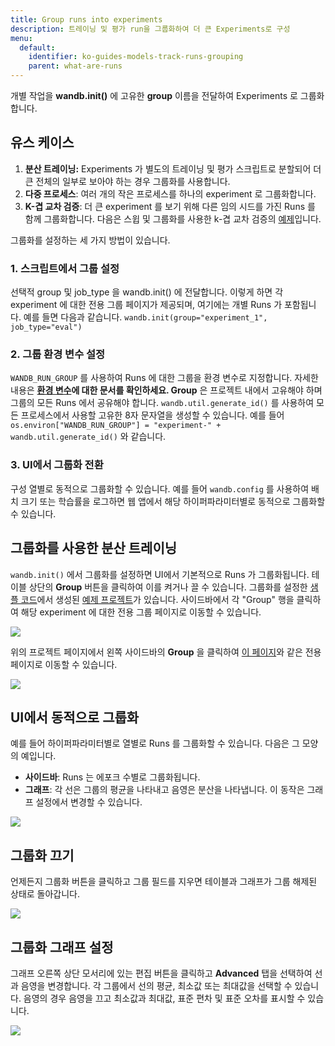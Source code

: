 ```yaml
---
title: Group runs into experiments
description: 트레이닝 및 평가 run을 그룹화하여 더 큰 Experiments로 구성
menu:
  default:
    identifier: ko-guides-models-track-runs-grouping
    parent: what-are-runs
---
```


개별 작업을 **wandb.init()** 에 고유한 **group** 이름을 전달하여 Experiments 로 그룹화합니다.

## 유스 케이스

1. **분산 트레이닝:** Experiments 가 별도의 트레이닝 및 평가 스크립트로 분할되어 더 큰 전체의 일부로 보아야 하는 경우 그룹화를 사용합니다.
2. **다중 프로세스**: 여러 개의 작은 프로세스를 하나의 experiment 로 그룹화합니다.
3. **K-겹 교차 검증**: 더 큰 experiment 를 보기 위해 다른 임의 시드를 가진 Runs 를 함께 그룹화합니다. 다음은 스윕 및 그룹화를 사용한 k-겹 교차 검증의 [예제](https://github.com/wandb/examples/tree/master/examples/wandb-sweeps/sweeps-cross-validation)입니다.

그룹화를 설정하는 세 가지 방법이 있습니다.

### 1. 스크립트에서 그룹 설정

선택적 group 및 job_type 을 wandb.init() 에 전달합니다. 이렇게 하면 각 experiment 에 대한 전용 그룹 페이지가 제공되며, 여기에는 개별 Runs 가 포함됩니다. 예를 들면 다음과 같습니다. `wandb.init(group="experiment_1", job_type="eval")`

### 2. 그룹 환경 변수 설정

`WANDB_RUN_GROUP` 를 사용하여 Runs 에 대한 그룹을 환경 변수로 지정합니다. 자세한 내용은 [**환경 변수**](/ko/guides/track/environment-variables/)**에 대한 문서를 확인하세요. Group** 은 프로젝트 내에서 고유해야 하며 그룹의 모든 Runs 에서 공유해야 합니다. `wandb.util.generate_id()` 를 사용하여 모든 프로세스에서 사용할 고유한 8자 문자열을 생성할 수 있습니다. 예를 들어 `os.environ["WANDB_RUN_GROUP"] = "experiment-" + wandb.util.generate_id()` 와 같습니다.

### 3. UI에서 그룹화 전환

구성 열별로 동적으로 그룹화할 수 있습니다. 예를 들어 `wandb.config` 를 사용하여 배치 크기 또는 학습률을 로그하면 웹 앱에서 해당 하이퍼파라미터별로 동적으로 그룹화할 수 있습니다.

## 그룹화를 사용한 분산 트레이닝

`wandb.init()` 에서 그룹화를 설정하면 UI에서 기본적으로 Runs 가 그룹화됩니다. 테이블 상단의 **Group** 버튼을 클릭하여 이를 켜거나 끌 수 있습니다. 그룹화를 설정한 [샘플 코드](http://wandb.me/grouping)에서 생성된 [예제 프로젝트](https://wandb.ai/carey/group-demo?workspace=user-carey)가 있습니다. 사이드바에서 각 "Group" 행을 클릭하여 해당 experiment 에 대한 전용 그룹 페이지로 이동할 수 있습니다.

<Frame>
    <img src="/images/track/distributed_training_wgrouping_1.png"  />
</Frame>

위의 프로젝트 페이지에서 왼쪽 사이드바의 **Group** 을 클릭하여 [이 페이지](https://wandb.ai/carey/group-demo/groups/exp_5?workspace=user-carey)와 같은 전용 페이지로 이동할 수 있습니다.

<Frame>
    <img src="/images/track/distributed_training_wgrouping_2.png"  />
</Frame>

## UI에서 동적으로 그룹화

예를 들어 하이퍼파라미터별로 열별로 Runs 를 그룹화할 수 있습니다. 다음은 그 모양의 예입니다.

* **사이드바**: Runs 는 에포크 수별로 그룹화됩니다.
* **그래프**: 각 선은 그룹의 평균을 나타내고 음영은 분산을 나타냅니다. 이 동작은 그래프 설정에서 변경할 수 있습니다.

<Frame>
    <img src="/images/track/demo_grouping.png"  />
</Frame>

## 그룹화 끄기

언제든지 그룹화 버튼을 클릭하고 그룹 필드를 지우면 테이블과 그래프가 그룹 해제된 상태로 돌아갑니다.

<Frame>
    <img src="/images/track/demo_no_grouping.png"  />
</Frame>

## 그룹화 그래프 설정

그래프 오른쪽 상단 모서리에 있는 편집 버튼을 클릭하고 **Advanced** 탭을 선택하여 선과 음영을 변경합니다. 각 그룹에서 선의 평균, 최소값 또는 최대값을 선택할 수 있습니다. 음영의 경우 음영을 끄고 최소값과 최대값, 표준 편차 및 표준 오차를 표시할 수 있습니다.

<Frame>
    <img src="/images/track/demo_grouping_options_for_line_plots.gif"  />
</Frame>
